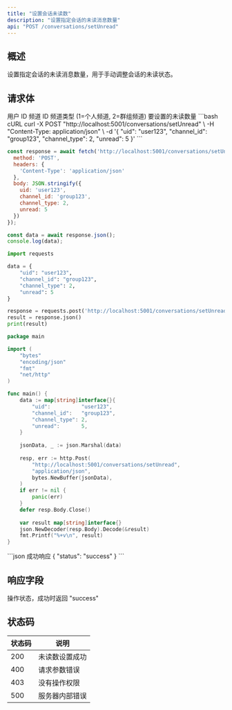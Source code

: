 ```yaml
---
title: "设置会话未读数"
description: "设置指定会话的未读消息数量"
api: "POST /conversations/setUnread"
---
```


## 概述

设置指定会话的未读消息数量，用于手动调整会话的未读状态。

## 请求体

<ParamField body="uid" type="string" required>
用户 ID
</ParamField>

<ParamField body="channel_id" type="string" required>
频道 ID
</ParamField>

<ParamField body="channel_type" type="integer" required>
频道类型 (1=个人频道, 2=群组频道)
</ParamField>

<ParamField body="unread" type="integer" required>
要设置的未读数量
</ParamField>

<RequestExample>
```bash cURL
curl -X POST "http://localhost:5001/conversations/setUnread" \
  -H "Content-Type: application/json" \
  -d '{
    "uid": "user123",
    "channel_id": "group123",
    "channel_type": 2,
    "unread": 5
  }'
```

```javascript JavaScript
const response = await fetch('http://localhost:5001/conversations/setUnread', {
  method: 'POST',
  headers: {
    'Content-Type': 'application/json'
  },
  body: JSON.stringify({
    uid: 'user123',
    channel_id: 'group123',
    channel_type: 2,
    unread: 5
  })
});

const data = await response.json();
console.log(data);
```

```python Python
import requests

data = {
    "uid": "user123",
    "channel_id": "group123",
    "channel_type": 2,
    "unread": 5
}

response = requests.post('http://localhost:5001/conversations/setUnread', json=data)
result = response.json()
print(result)
```

```go Go
package main

import (
    "bytes"
    "encoding/json"
    "fmt"
    "net/http"
)

func main() {
    data := map[string]interface{}{
        "uid":          "user123",
        "channel_id":   "group123",
        "channel_type": 2,
        "unread":       5,
    }
    
    jsonData, _ := json.Marshal(data)
    
    resp, err := http.Post(
        "http://localhost:5001/conversations/setUnread",
        "application/json",
        bytes.NewBuffer(jsonData),
    )
    if err != nil {
        panic(err)
    }
    defer resp.Body.Close()
    
    var result map[string]interface{}
    json.NewDecoder(resp.Body).Decode(&result)
    fmt.Printf("%+v\n", result)
}
```
</RequestExample>

<ResponseExample>
```json 成功响应
{
  "status": "success"
}
```
</ResponseExample>

## 响应字段

<ResponseField name="status" type="string" required>
操作状态，成功时返回 "success"
</ResponseField>

## 状态码

| 状态码 | 说明 |
|--------|------|
| 200 | 未读数设置成功 |
| 400 | 请求参数错误 |
| 403 | 没有操作权限 |
| 500 | 服务器内部错误 |
